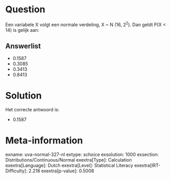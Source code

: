 Question
========

Een variabele X volgt een normale verdeling, X \~ N (16, 2^2^). Dan
geldt P(X \< 14) is gelijk aan:

Answerlist
----------

* 0.1587
* 0.3085
* 0.3413
* 0.8413

Solution
========

Het correcte antwoord is: 

* 0.1587

Meta-information
================
exname: uva-normal-327-nl
extype: schoice
exsolution: 1000
exsection: Distributions/Continuous/Normal
exextra[Type]: Calculation
exextra[Language]: Dutch
exextra[Level]: Statistical Literacy
exextra[IRT-Difficulty]: 2.218
exextra[p-value]: 0.5008
